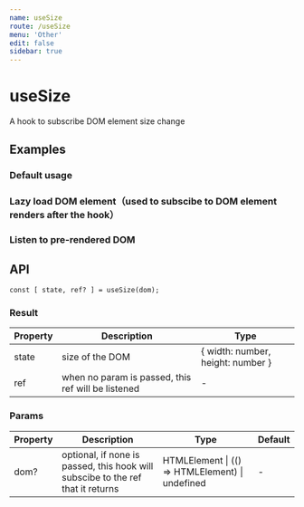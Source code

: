 ```yaml
---
name: useSize
route: /useSize
menu: 'Other'
edit: false
sidebar: true
---
```






# useSize

A hook to subscribe DOM element size change

## Examples

### Default usage

<JackBox tsCode={Demo1Tsx} jsCode={Demo1Jsx} demoName='Default usage' description='using ref to listen to size change'>
  <Demo1 />
</JackBox>

### Lazy load DOM element（used to subscibe to DOM element renders after the hook）

<JackBox tsCode={Demo2Tsx} jsCode={Demo2Jsx} demoName='Lazy load DOM element（used to subscibe to dom element renders after the hook）' description='pass in a function that returns the DOM element'>
  <Demo2 />
</JackBox>

### Listen to pre-rendered DOM

<JackBox tsCode={Demo3Tsx} jsCode={Demo3Jsx} demoName='Listen to pre-rendered DOM' description='pass in the DOM element itself'>
  <Demo3 />
</JackBox>

## API

```
const [ state, ref? ] = useSize(dom);
```

### Result

| Property | Description                                         | Type                 |
|----------|------------------------------------------|------------|
| state  | size of the DOM                             | { width: number, height: number }    |
| ref     | when no param is passed, this ref will be listened      | -        |

### Params

| Property | Description                                                        | Type                   | Default |
|---------|----------------------------------------------|------------------------|--------|
| dom? | optional, if none is passed, this hook will subscibe to the ref that it returns  | HTMLElement \| (() => HTMLElement) \| undefined | -      |